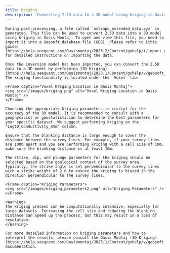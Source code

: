 ```yaml
---
title: Kriging  
description: 'Converting 2.5D data to a 3D model using kriging in Oasis Montaj'
---
```


    During post-processing, a file called `astrape_extended_data.xyz` is generated. This file can be used to convert 2.5D data into a 3D model using kriging in Oasis Montaj. To open and view this file, you need to import it into a Geosoft database file (GDB). Please refer to [this guide](https://help.seequent.com/Oasismontaj/2023.2/Content/gxhelp/i/import_gx.htm) for detailed instructions on importing the data.

    Once the inversion model has been imported, you can convert the 2.5D data to a 3D model by performing [3D Kriging](https://help.seequent.com/Oasismontaj/2023.1/Content/gxhelp/v/geosoft_gx_voxutils_voxelkriging.htm). The kriging functionality is located under the `Voxel` tab:

    <Frame caption="Voxel Kriging Location in Oasis Montaj">
    <img src="/images/kriging.png" alt="Voxel Kriging Location in Oasis Montaj" />
    </Frame>

    Choosing the appropriate kriging parameters is crucial for the accuracy of the 3D model. It is recommended to consult with a geophysicist or geostatistician to determine the best parameters for your specific dataset. We suggest performing kriging on the "Log10_Conductivity_mSm" column.

    Ensure that the blanking distance is large enough to cover the distance between the survey lines. For example, if your survey lines are 100m apart and you are performing kriging with a cell size of 10m, make sure the blanking distance is at least 10m.

    The strike, dip, and plunge parameters for the kriging should be selected based on the geological context of the survey area. Typically, the strike angle is set perpendicular to the survey lines with a strike weight of 2.0 to ensure the kriging is biased in the direction perpendicular to the survey lines.

    <Frame caption="Kriging Parameters">
    <img src="/images/kriging_parameters2.png" alt="Kriging Parameters" />
    </Frame>

    <Warning>
    The kriging process can be computationally intensive, especially for large datasets. Increasing the cell size and reducing the blanking distance can speed up the process, but this may result in a loss of resolution.
    </Warning>

    For more detailed information on kriging parameters and how to interpret the results, please consult the Oasis Montaj [3D Kriging](https://help.seequent.com/Oasismontaj/2023.1/Content/gxhelp/v/geosoft_gx_voxutils_voxelkriging.htm) documentation.
